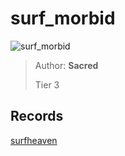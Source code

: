 
# surf_morbid

![surf_morbid](https://raw.githubusercontent.com/Sayt123/SurfMapPics/Maps-and-bonuses/csgo/surf_morbid.jpg)

> Author: **Sacred**
>
> Tier 3

## Records

[surfheaven](https://surfheaven.eu/map/surf_morbid)
